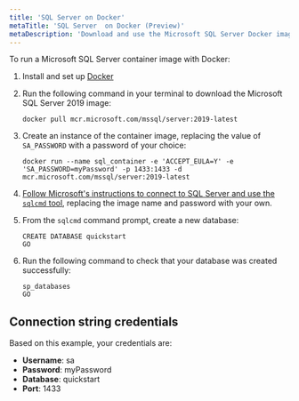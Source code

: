 ```yaml
---
title: 'SQL Server on Docker'
metaTitle: 'SQL Server  on Docker (Preview)'
metaDescription: 'Download and use the Microsoft SQL Server Docker image.'
---
```


<TopBlock>

To run a Microsoft SQL Server container image with Docker:

1. Install and set up [Docker](https://docs.docker.com/get-docker/)
1. Run the following command in your terminal to download the Microsoft SQL Server 2019 image:

   ```terminal
   docker pull mcr.microsoft.com/mssql/server:2019-latest
   ```

1. Create an instance of the container image, replacing the value of `SA_PASSWORD` with a password of your choice:

   ```terminal
   docker run --name sql_container -e 'ACCEPT_EULA=Y' -e 'SA_PASSWORD=myPassword' -p 1433:1433 -d mcr.microsoft.com/mssql/server:2019-latest
   ```

1. [Follow Microsoft's instructions to connect to SQL Server and use the `sqlcmd` tool](https://docs.microsoft.com/en-us/sql/linux/quickstart-install-connect-docker?view=sql-server-ver15&pivots=cs1-cmd#connect-to-sql-server), replacing the image name and password with your own.

1. From the `sqlcmd` command prompt, create a new database:

   ```terminal
   CREATE DATABASE quickstart
   GO
   ```

1. Run the following command to check that your database was created successfully:

   ```terminal
   sp_databases
   GO
   ```

</TopBlock>

## Connection string credentials

Based on this example, your credentials are:

- **Username**: sa
- **Password**: myPassword
- **Database**: quickstart
- **Port**: 1433
